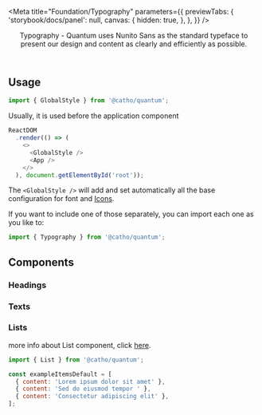 

<Meta 
  title="Foundation/Typography" 
  parameters={{
    previewTabs: { 
      'storybook/docs/panel': null, 
      canvas: {
        hidden: true,
      },
    },
  }}
/>

<Header title="Typography">
  Typography - Quantum uses Nunito Sans as the standard typeface to present
  our design and content as clearly and efficiently as possible.
</Header>


## Usage

```js
import { GlobalStyle } from '@catho/quantum';
```

Usually, it is used before the application component

```js
ReactDOM
  .render(() => (
    <>
      <GlobalStyle />
      <App />
    </>
  ), document.getElementById('root'));
```

The `<GlobalStyle />` will add and set automatically all the base configuration for font and [Icons](?path=/docs/foundation--icons).

If you want to include one of those separately, you can import each one as you like to:

```js
import { Typography } from '@catho/quantum';
```

## Components

### Headings

<Headings />

### Texts

<Texts />

### Lists

more info about List component, click [here](?path=/docs/foundation--list-story).

```js
import { List } from '@catho/quantum';
```

```js
const exampleItemsDefault = [
  { content: 'Lorem ipsum dolor sit amet' },
  { content: 'Sed do eiusmod tempor ' },
  { content: 'Consectetur adipiscing elit' },
];
```

<Lists />